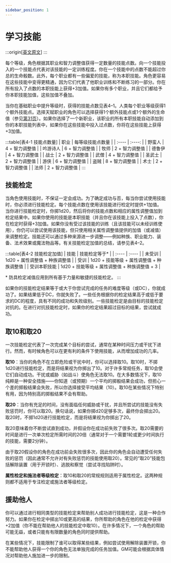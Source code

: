 ```yaml
---
sidebar_position: 1
---
```


# 学习技能

:::origin[[英文原文](https://www.aonprd.com/Rules.aspx?ID=86)]
:::

每个等级，角色根据其职业和智力调整值获得一定数量的技能点数。向一个技能投入的一个技能点代表对该技能的一定训练程度。你在一个技能中的点数不能超过你总的生命骰数。此外，每个职业都有一些偏爱的技能，称为本职技能。角色更容易在这些技能中变得更精通，因为它们代表了他职业训练和不断练习的一部分。你在所有投入了点数的本职技能上获得+3加值。如果你有多个职业，并且它们都给予你本职技能加值，这些加值不叠加。

当你在基础职业中提升等级时，获得的技能点数见表4–1。人类每个职业等级获得1个额外技能点。选择天赋职业的角色可以选择获得1个额外技能点或1个额外的生命值（参见[第31页](/pathfinder/core_rulebook/chapter%203/character%20advancement#天赋职业)）。如果你选择了一个新职业，该职业的所有本职技能自动添加到你的本职技能列表中，如果你在这些技能中投入过点数，你将在这些技能上获得+3加值。

:::table[表4-1 技能点数量]
| 职业 | 每等级技能点数量 |
| :---- | :----: |
| 野蛮人 | 4 + 智力调整值 |
| 吟游诗人 | 6 + 智力调整值 |
| 牧师 | 2 + 智力调整值 |
| 德鲁伊 | 4 + 智力调整值 |
| 战士 | 2 + 智力调整值 |
| 武僧 | 4 + 智力调整值 |
| 圣武士 | 2 + 智力调整值 |
| 游侠 | 6 + 智力调整值 |
| 盗贼 | 8 + 智力调整值 |
| 术士 | 2 + 智力调整值 |
| 法师 | 2 + 智力调整值 |
:::

## 技能检定

当角色使用技能时，不保证一定会成功。为了确定成功与否，每当你尝试使用技能时，你必须进行技能检定。每个技能点数在使用该技能进行检定时提供+1加值。当你进行技能检定时，你掷1d20，然后将你的技能点数和相应的属性调整值加到检定结果中。如果你使用的技能是本职技能（并且你在该技能上投入了点数），你在检定时获得+3加值。如果你没有受过该技能的训练（且该技能可以未经训练使用），你仍可以尝试使用该技能，但只使用相关属性调整值提供的加值（或减值）来调整检定。技能还可以通过多种来源进一步调整——例如种族、职业能力、装备、法术效果或魔法物品等。有关技能检定加值的总结，请参见表4–2。

:::table[表4-2 技能检定加值]
| 技能 | 技能检定等于* |
| :---- | :---- |
| 未受训 | 1d20 + 属性调整值 + 种族调整值 |
| 受训 | 1d20 + 技能等级 + 属性调整值 + 种族调整值 |
| 受训本职技能 | 1d20 + 技能等级 + 属性调整值 + 种族调整值 + 3 |

\* 防具检定减值应用到所有基于力量和敏捷的技能检定。
:::

如果你的技能检定结果等于或大于你尝试完成的任务的难度等级（或DC），你就成功了。如果结果低于DC，你就失败了。一些任务根据你的检定结果高于或低于要求的DC的程度，具有不同的成功和失败级别。一些技能检定是由目标的技能检定对抗的。在进行对抗技能检定时，如果你的检定结果超过目标的结果，尝试就成功。

## 取10和取20

一次技能检定代表了一次完成某个目标的尝试，通常在某种时间压力或干扰下进行。然而，有时候角色可以在更有利的条件下使用技能，从而增加成功的几率。

**取10**：当你的角色不在立即危险或干扰中时，你可以选择取10。取10时，不掷1d20进行技能检定，而是将结果视为你掷出了10。对于许多常规任务，取10会使它们自动成功。干扰或威胁（如战斗）使角色无法取10。在大多数情况下，取10纯粹是一种安全措施——你知道（或预期）一个平均的掷骰结果会成功，但担心一个差的掷骰结果会失败，所以你选择接受平均结果（10）。取10在某些情况下特别有用，因为特别高的掷骰结果不会有帮助。

**取20**：当你有充足的时间，没有面临任何威胁或干扰，并且所尝试的技能没有失败惩罚时，你可以取20。换句话说，如果你掷d20足够多次，最终你会掷出20。取20时，不掷1d20进行技能检定，而是将结果视为你掷出了20。

取20意味着你不断尝试直到成功，并假设你在成功前失败了很多次。取20需要的时间是进行一次单次检定所需时间的20倍（通常对于一个需要1轮或更少时间执行的技能，需要2分钟）。

由于取20假设你的角色在成功前会失败很多次，因此你的角色会自动遭受任何失败的惩罚（因此通常不允许对有失败惩罚的技能使用取20）。常见的“取20”技能包括解除装置（用于开锁时）、逃脱和察觉（尝试寻找陷阱时）。

**属性检定和施法者等级检定**：取10和取20的常规规则适用于属性检定。这两种规则都不适用于专注检定或施法者等级检定。

## 援助他人

你可以通过进行相同类型的技能检定来帮助别人成功进行技能检定，这是一种合作努力。如果你在检定中掷出10或更高的结果，你所帮助的角色在他的检定中获得+2加值（你不能在帮助他人的技能检定中取10）。在许多情况下，一个角色的帮助可能无益，或者只能有有限数量的角色同时提供帮助。

在某些情况下，技能限制了谁可以取得某些结果，例如尝试使用解除装置开锁，你不能帮助他人获得一个你的角色无法单独完成的任务加值。GM可能会根据具体情况对帮助他人施加进一步的限制。





